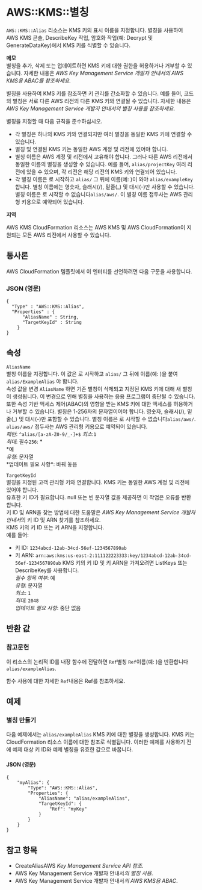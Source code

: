 # AWS::KMS::별칭

`AWS::KMS::Alias` 리소스는 KMS 키의 표시 이름을 지정합니다. 별칭을 사용하여 AWS KMS 콘솔, DescribeKey 작업, 암호화 작업(예: Decrypt 및 GenerateDataKey)에서 KMS 키를 식별할 수 있습니다.

**메모**  
별칭을 추가, 삭제 또는 업데이트하면 KMS 키에 대한 권한을 허용하거나 거부할 수 있습니다. 자세한 내용은 _AWS Key Management Service 개발자 안내서의 AWS KMS용 ABAC를 참조하세요_.

별칭을 사용하여 KMS 키를 참조하면 키 관리를 간소화할 수 있습니다. 예를 들어, 코드의 별칭은 서로 다른 AWS 리전의 다른 KMS 키와 연결될 수 있습니다. 자세한 내용은 _AWS Key Management Service 개발자 안내서의 별칭 사용을 참조하세요_.

별칭을 지정할 때 다음 규칙을 준수하십시오.

- 각 별칭은 하나의 KMS 키와 연결되지만 여러 별칭을 동일한 KMS 키에 연결할 수 있습니다.
- 별칭 및 연결된 KMS 키는 동일한 AWS 계정 및 리전에 있어야 합니다.
- 별칭 이름은 AWS 계정 및 리전에서 고유해야 합니다. 그러나 다른 AWS 리전에서 동일한 이름의 별칭을 생성할 수 있습니다. 예를 들어, `alias/projectKey` 여러 리전에 있을 수 있으며, 각 리전은 해당 리전의 KMS 키와 연결되어 있습니다.
- 각 별칭 이름은 로 시작하고 `alias/` 그 뒤에 이름(예: )이 와야 `alias/exampleKey` 합니다. 별칭 이름에는 영숫자, 슬래시(/), 밑줄(\_) 및 대시(-)만 사용할 수 있습니다. 별칭 이름은 로 시작할 수 없습니다`alias/aws/`. 이 별칭 이름 접두사는 AWS 관리형 키용으로 예약되어 있습니다.

**지역**

AWS KMS CloudFormation 리소스는 AWS KMS 및 AWS CloudFormation이 지원되는 모든 AWS 리전에서 사용할 수 있습니다.

## 통사론

AWS CloudFormation 템플릿에서 이 엔터티를 선언하려면 다음 구문을 사용합니다.

### JSON (영문)

```
{
  "Type" : "AWS::KMS::Alias",
  "Properties" : {
      "AliasName" : String,
      "TargetKeyId" : String
    }
}
```

## 속성

`AliasName`  
별칭 이름을 지정합니다. 이 값은 로 시작하고 `alias/` 그 뒤에 이름(예: )을 붙여 `alias/ExampleAlias` 야 합니다.  
속성 값을 변경 `AliasName` 하면 기존 별칭이 삭제되고 지정된 KMS 키에 대해 새 별칭이 생성됩니다. 이 변경으로 인해 별칭을 사용하는 응용 프로그램이 중단될 수 있습니다. 또한 속성 기반 액세스 제어(ABAC)의 영향을 받는 KMS 키에 대한 액세스를 허용하거나 거부할 수 있습니다.
별칭은 1-256자의 문자열이어야 합니다. 영숫자, 슬래시(/), 밑줄(_) 및 대시(-)만 포함할 수 있습니다. 별칭 이름은 로 시작할 수 없습니다`alias/aws/`. `alias/aws/` 접두사는 AWS 관리형 키용으로 예약되어 있습니다.  
*패턴*: `^alias/[a-zA-Z0-9/_-]+$` 
*최소*:`1`  
*최대*: 필수`256`: \*  
*예  
*유형*: 문자열  
*업데이트 필요 사항\*: 바꿔 놓음

`TargetKeyId`  
별칭을 지정된 고객 관리형 키와 연결합니다. KMS 키는 동일한 AWS 계정 및 리전에 있어야 합니다.  
유효한 키 ID가 필요합니다. null 또는 빈 문자열 값을 제공하면 이 작업은 오류를 반환합니다.  
키 ID 및 ARN을 찾는 방법에 대한 도움말은 *AWS Key Management Service 개발자 안내서*의 키 ID 및 ARN 찾기를 참조하세요.  
KMS 키의 키 ID 또는 키 ARN을 지정합니다.  
예를 들어:

- 키 ID: `1234abcd-12ab-34cd-56ef-1234567890ab`
- 키 ARN: `arn:aws:kms:us-east-2:111122223333:key/1234abcd-12ab-34cd-56ef-1234567890ab`
  KMS 키의 키 ID 및 키 ARN을 가져오려면 ListKeys 또는 DescribeKey를 사용합니다.  
  _필수 항목 여부_: 예  
  _유형_: 문자열  
  _최소_: `1`  
  _최대_: `2048`  
  _업데이트 필요 사항_: 중단 없음

## 반환 값

### 참고문헌

이 리소스의 논리적 ID를 내장 함수에 전달하면 `Ref`별칭 `Ref`이름(예: )을 반환합니다 `alias/exampleAlias`.

함수 사용에 대한 자세한 `Ref`내용은 Ref를 참조하세요.

## 예제

### 별칭 만들기

다음 예제에서는 `alias/exampleAlias` KMS 키에 대한 별칭을 생성합니다. KMS 키는 CloudFormation 리소스 이름에 대한 참조로 식별됩니다. 이러한 예제를 사용하기 전에 예제 대상 키 ID와 예제 별칭을 유효한 값으로 바꿉니다.

#### JSON (영문)

```
{
    "myAlias": {
        "Type": "AWS::KMS::Alias",
        "Properties": {
            "AliasName": "alias/exampleAlias",
            "TargetKeyId": {
                "Ref": "myKey"
            }
        }
    }
}
```

## 참고 항목

- CreateAliasAWS _Key Management Service API 참조_.
- AWS Key Management Service 개발자 안내서*의 별칭 사용*.
- AWS Key Management Service 개발자 안내서*의 AWS KMS용 ABAC*.

